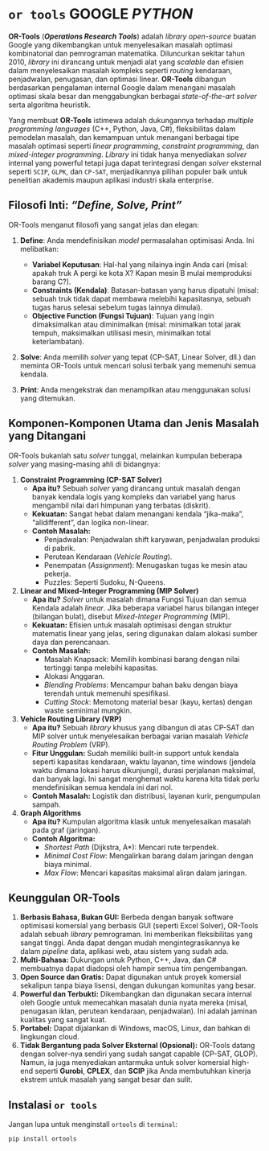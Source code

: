 # `or tools` GOOGLE __*PYTHON*__

__OR-Tools__ (___Operations Research Tools___) adalah _library_ _open-source_ buatan Google yang dikembangkan untuk menyelesaikan masalah optimasi kombinatorial dan pemrograman matematika. Diluncurkan sekitar tahun 2010, _library_ ini dirancang untuk menjadi alat yang _scalable_ dan efisien dalam menyelesaikan masalah kompleks seperti _routing_ kendaraan, penjadwalan, penugasan, dan optimasi linear. __OR-Tools__ dibangun berdasarkan pengalaman internal Google dalam menangani masalah optimasi skala besar dan menggabungkan berbagai _state-of-the-art solver_ serta algoritma heuristik.

Yang membuat __OR-Tools__ istimewa adalah dukungannya terhadap _multiple programming_ _languages_ (C++, Python, Java, C#), fleksibilitas dalam pemodelan masalah, dan kemampuan untuk menangani berbagai tipe masalah optimasi seperti _linear programming_, _constraint programming_, dan _mixed-integer programming_. _Library_ ini tidak hanya menyediakan _solver_ internal yang powerful tetapi juga dapat terintegrasi dengan _solver_ eksternal seperti `SCIP`, `GLPK`, dan `CP-SAT`, menjadikannya pilihan populer baik untuk penelitian akademis maupun aplikasi industri skala enterprise.

## Filosofi Inti: _"Define, Solve, Print"_

OR-Tools menganut filosofi yang sangat 
jelas dan elegan:

1.  **Define**: Anda mendefinisikan 
*model* permasalahan optimisasi Anda. 
Ini melibatkan:
    *   **Variabel Keputusan**: Hal-hal 
yang nilainya ingin Anda cari (misal: 
apakah truk A pergi ke kota X? Kapan 
mesin B mulai memproduksi barang C?).
    *   **Constraints (Kendala)**: 
Batasan-batasan yang harus dipatuhi 
(misal: sebuah truk tidak dapat membawa 
melebihi kapasitasnya, sebuah tugas 
harus selesai sebelum tugas lainnya 
dimulai).
    *   **Objective Function (Fungsi 
Tujuan)**: Tujuan yang ingin 
dimaksimalkan atau diminimalkan (misal: 
minimalkan total jarak tempuh, 
maksimalkan utilisasi mesin, minimalkan 
total keterlambatan).

2.  **Solve**: Anda memilih *solver* 
yang tepat (CP-SAT, Linear Solver, dll.)
dan meminta OR-Tools untuk mencari 
solusi terbaik yang memenuhi semua 
kendala.

3.  **Print**: Anda mengekstrak dan 
menampilkan atau menggunakan solusi yang
ditemukan.

## Komponen-Komponen Utama dan Jenis Masalah yang Ditangani

OR-Tools bukanlah satu *solver* tunggal,
melainkan kumpulan beberapa *solver* 
yang masing-masing ahli di bidangnya:

1.  **Constraint Programming (CP-SAT 
Solver)**
    *   **Apa itu?** Sebuah *solver* 
yang dirancang untuk masalah dengan 
banyak kendala logis yang kompleks dan 
variabel yang harus mengambil nilai dari
himpunan yang terbatas (diskrit).
    *   **Kekuatan:** Sangat hebat dalam
menangani kendala "jika-maka", 
"alldifferent", dan logika non-linear.
    *   **Contoh Masalah:**
        *   Penjadwalan: Penjadwalan 
shift karyawan, penjadwalan produksi di 
pabrik.
        *   Perutean Kendaraan (*Vehicle
Routing*).
        *   Penempatan (*Assignment*): 
Menugaskan tugas ke mesin atau pekerja.
        *   Puzzles: Seperti Sudoku, 
N-Queens.

2.  **Linear and Mixed-Integer 
Programming (MIP Solver)**
    *   **Apa itu?** *Solver* untuk 
masalah dimana Fungsi Tujuan dan semua 
Kendala adalah *linear*. Jika beberapa 
variabel harus bilangan integer 
(bilangan bulat), disebut *Mixed-Integer
Programming* (MIP).
    *   **Kekuatan:** Efisien untuk 
masalah optimisasi dengan struktur 
matematis linear yang jelas, sering 
digunakan dalam alokasi sumber daya dan 
perencanaan.
    *   **Contoh Masalah:**
        *   Masalah Knapsack: Memilih 
kombinasi barang dengan nilai tertinggi 
tanpa melebihi kapasitas.
        *   Alokasi Anggaran.
        *   *Blending Problems*: 
Mencampur bahan baku dengan biaya 
terendah untuk memenuhi spesifikasi.
        *   *Cutting Stock*: Memotong 
material besar (kayu, kertas) dengan 
waste seminimal mungkin.

3.  **Vehicle Routing Library (VRP)**
    *   **Apa itu?** Sebuah *library* 
khusus yang dibangun di atas CP-SAT dan 
MIP solver untuk menyelesaikan berbagai 
varian masalah *Vehicle Routing Problem*
(VRP).
    *   **Fitur Unggulan:** Sudah 
memiliki built-in support untuk kendala 
seperti kapasitas kendaraan, waktu 
layanan, time windows (jendela waktu 
dimana lokasi harus dikunjungi), durasi 
perjalanan maksimal, dan banyak lagi. 
Ini sangat menghemat waktu karena kita 
tidak perlu mendefinisikan semua kendala
ini dari nol.
    *   **Contoh Masalah:** Logistik dan
distribusi, layanan kurir, pengumpulan 
sampah.

4.  **Graph Algorithms**
    *   **Apa itu?** Kumpulan algoritma 
klasik untuk menyelesaikan masalah pada 
graf (jaringan).
    *   **Contoh Algoritma:**
        *   *Shortest Path* (Dijkstra, 
A*): Mencari rute terpendek.
        *   *Minimal Cost Flow*: 
Mengalirkan barang dalam jaringan dengan
biaya minimal.
        *   *Max Flow*: Mencari 
kapasitas maksimal aliran dalam 
jaringan.

## Keunggulan OR-Tools

1.  **Berbasis Bahasa, Bukan GUI:** 
Berbeda dengan banyak software 
optimisasi komersial yang berbasis GUI 
(seperti Excel Solver), OR-Tools adalah 
sebuah *library* pemrograman. Ini 
memberikan fleksibilitas yang sangat 
tinggi. Anda dapat dengan mudah 
mengintegrasikannya ke dalam *pipeline* 
data, aplikasi web, atau sistem yang 
sudah ada.
2.  **Multi-Bahasa:** Dukungan untuk 
Python, C++, Java, dan C# membuatnya 
dapat diadopsi oleh hampir semua tim 
pengembangan.
3.  **Open Source dan Gratis:** Dapat 
digunakan untuk proyek komersial 
sekalipun tanpa biaya lisensi, dengan 
dukungan komunitas yang besar.
4.  **Powerful dan Terbukti:** 
Dikembangkan dan digunakan secara 
internal oleh Google untuk memecahkan 
masalah dunia nyata mereka (misal, 
penugasan iklan, perutean kendaraan, 
penjadwalan). Ini adalah jaminan 
kualitas yang sangat kuat.
5.  **Portabel:** Dapat dijalankan di 
Windows, macOS, Linux, dan bahkan di 
lingkungan cloud.
6.  **Tidak Bergantung pada Solver 
Eksternal (Opsional):** OR-Tools datang 
dengan solver-nya sendiri yang sudah 
sangat capable (CP-SAT, GLOP). Namun, ia
juga menyediakan antarmuka untuk solver 
komersial high-end seperti **Gurobi**, 
**CPLEX**, dan **SCIP** jika Anda 
membutuhkan kinerja ekstrem untuk 
masalah yang sangat besar dan sulit.

## Instalasi `or tools`

Jangan lupa untuk menginstall `ortools` di `terminal`:

```
pip install ortools
```

